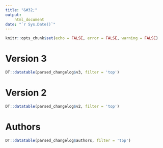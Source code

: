 ```yaml
---
title: "&#32;"
output: 
    html_document
date: "`r Sys.Date()`"
---
```


```r
knitr::opts_chunk$set(echo = FALSE, error = FALSE, warning = FALSE)
```

# Version 3

```r
DT::datatable(parsed_changelog$v3, filter = 'top')
```

# Version 2

```r
DT::datatable(parsed_changelog$v2, filter = 'top')
```


# Authors

```r
DT::datatable(parsed_changelog$authors, filter = 'top')
```
